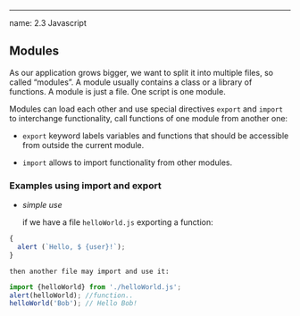 ---
name: 2.3 Javascript






## Modules 

As our application grows bigger, we want to split it into multiple files, so called “modules”. A module usually contains a class or a library of functions.
A module is just a file. One script is one module. 

Modules can load each other and use special directives ```export``` and ```import``` to interchange functionality, call functions of one module from another one:

*  ```export``` keyword labels variables and functions that should be accessible from outside the current module.


*  ```import``` allows to import functionality from other modules.



### Examples using import and export 

* *simple use*

    if we have a file ```helloWorld.js``` exporting a function: 
    
```js
{
  alert (`Hello, $ {user}!`);
}
```            

    then another file may import and use it:
    
```js
import {helloWorld} from './helloWorld.js'; 
alert(helloWorld); //function..
helloWorld('Bob'); // Hello Bob!
```
